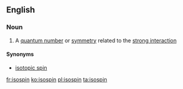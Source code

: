 ==English==

===Noun===
{{wikipedia}}
{{en-noun}}

#{{physics}} A [[quantum number]] or [[symmetry]] related to the [[strong interaction]]

====Synonyms====
*[[isotopic spin]]

[[fr:isospin]]
[[ko:isospin]]
[[pl:isospin]]
[[ta:isospin]]